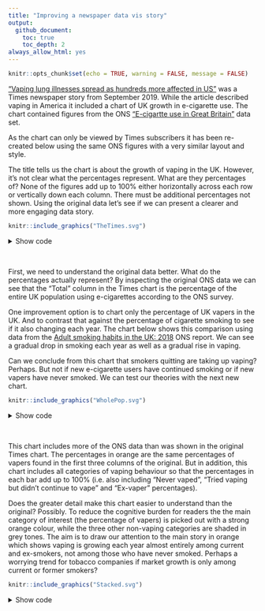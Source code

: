 ```yaml
---
title: "Improving a newspaper data vis story"
output:
  github_document:
    toc: true
    toc_depth: 2
always_allow_html: yes
---
```


```r
knitr::opts_chunk$set(echo = TRUE, warning = FALSE, message = FALSE)
```

["Vaping lung illnesses spread as hundreds more affected in US"](https://www.thetimes.co.uk/article/vaping-lung-illnesses-spread-as-hundreds-more-affected-in-us-5jdxkrqk6?shareToken=dfeabd933f4edbb5aa4c2472f99e9201) was a Times newspaper story from September 2019. While the article described vaping in America it included a chart of UK growth in e-cigarette use. The chart contained figures from the ONS ["E-cigartte use in Great Britain"](https://www.ons.gov.uk/peoplepopulationandcommunity/healthandsocialcare/drugusealcoholandsmoking/datasets/ecigaretteuseingreatbritain) data set. 

As the chart can only be viewed by Times subscribers it has been re-created below using the same ONS figures with a very similar layout and style.

The title tells us the chart is about the growth of vaping in the UK. However, it's not clear what the percentages represent. What are they percentages of? None of the figures add up to 100% either horizontally across each row or vertically down each column. There must be additional percentages not shown. Using the original data let's see if we can present a clearer and more engaging data story.

```r
knitr::include_graphics("TheTimes.svg") 
```

<details><summary>Show code</summary>
<p>

```r
library(tidyverse)
library(readxl)

# http://www.cookbook-r.com/Graphs/

smoking_perc <- 
  readxl::read_excel("cleaned_smoking.xlsx", 
             sheet = "Table 1") 

smoking_perc_by_e_cig <- 
  readxl::read_excel("cleaned_smoking.xlsx", 
             sheet = "Table 2") %>% 
  tidyr::pivot_longer(cols = 3:5,
                      names_to = "cigarette_status",
                      values_to = "perc")

smoking_perc_reduced <- 
  smoking_perc %>% 
  dplyr::filter(e_cig_status == "Current e-cigarette user (vaper)") %>% 
  dplyr::mutate(cigarette_status = "Total") %>% 
  dplyr::select(Year, cigarette_status, perc) 

p <- smoking_perc_by_e_cig %>% 
  dplyr::filter(e_cig_status == "Current e-cigarette user (vaper)") %>%
  dplyr::bind_rows(smoking_perc_reduced) %>% 
  ggplot2::ggplot() +
  ggplot2::aes(x = reorder(Year, desc(Year)),
               y = perc,
               #colour = cigarette_status,
               fill = cigarette_status) +
  ggplot2::geom_bar(stat = "identity") +
  ggplot2::facet_grid(facets = ~cigarette_status,
                      rows = 1) +
  ggplot2::coord_flip() +
  ggplot2::theme_minimal() +
  ggrepel::geom_text_repel(aes(label = paste(perc,"%")), 
                     nudge_y = -0.5,
                     colour = "black") +
  theme(axis.title.x = element_blank(),
        axis.text.x = element_blank(),
        axis.ticks.x = element_blank(),
        axis.title.y = element_blank(),
        axis.text.y = element_text(face="bold", 
                           size=12),
        strip.text.x = element_text(size = 12,
                                    hjust = 0.1),
        panel.grid.major = element_blank(),
        panel.grid.minor = element_blank(),
        panel.border = element_blank(),
        panel.background = element_blank(),
        legend.position = "none",
        plot.title = element_text(size = 22, 
                                  face = "bold"),
        plot.subtitle = element_text(color = "grey",
                                     size = 18),
        plot.caption = element_text(hjust = 0,
                                    size = 12,
                                    color = "darkgrey"),
    #    plot.background = element_rect(fill = "white"),
        panel.spacing = unit(1, "cm")
        ) +
  ggplot2::labs(title = "The growth of vaping in the UK",
                subtitle = "Proportion of people who smoke e-cigarettes by smoking status",
                caption = "Table: The Times  Source: Office for National Statistics") +
  ggplot2::scale_fill_manual(values = c("#58718F",
                                        "#E29153",
                                        "#4BB9C9",
                                        "#F28B67"))

ggplot2::ggsave(file="TheTimes.svg",
                plot = last_plot(),
                device = "svg",
                width=10, 
                height=6)
```
</p>
</details>
<br/>

First, we need to understand the original data better. What do the percentages actually represent? By inspecting the original ONS data we can see that the "Total" column in the Times chart is the percentage of the entire UK population using e-cigarettes according to the ONS survey.

One improvement option is to chart only the percentage of UK vapers in the UK. And to contrast that against the percentage of cigarette smoking to see if it also changing each year. The chart below shows this comparison using data from the [Adult smoking habits in the UK: 2018](https://www.ons.gov.uk/peoplepopulationandcommunity/healthandsocialcare/healthandlifeexpectancies/bulletins/adultsmokinghabitsingreatbritain/2018) ONS report. We can see a gradual drop in smoking each year as well as a gradual rise in vaping. 

Can we conclude from this chart that smokers quitting are taking up vaping? Perhaps. But not if new e-cigarette users have continued smoking or if new vapers have never smoked. We can test our theories with the next new chart. 

```r
knitr::include_graphics("WholePop.svg") 
```

<details><summary>Show code</summary>
<p>
```r
smoke_vape <- data.frame(
        Year = c(2014, 2015, 2016, 2017, 2018),
      e_cigarettes = c(3.7, 4.5, 5.6, 5.5, 6.3),
     cigarettes = c(18.8, 17.8, 16.1, 16.8, 16.6)
) %>% 
  tidyr::pivot_longer(cols = 2:3,
                      names_to = "category",
                      values_to = "perc") %>% 
  dplyr::mutate(category = case_when(category == "cigarettes" ~ "Cigarette smoker",
                                     category == "e_cigarettes" ~ "e-cigarette user"))

p <- smoke_vape %>% 
  ggplot2::ggplot() +
  ggplot2::aes(x = reorder(Year, desc(Year)),
               y = perc,
              colour = category,
               fill = category) + 
  ggplot2::geom_bar(stat = "identity",
                    position = "dodge") +
  ggplot2::geom_text(aes(label = paste(perc,"%")),
            size = 4, 
            position = position_dodge(width = 1),
                                       hjust= 1.2,
            colour = "white")  +
  ggplot2::coord_flip() +
  ggplot2::theme_minimal() +
      theme(
        axis.title.y = element_blank(),
        axis.title.x = element_blank(),
        axis.ticks.x = element_blank(),
        axis.text.x = element_blank(),
        axis.text.y = element_text(face="bold", 
                           size=12),
        strip.text.x = element_text(size = 10),
        legend.text=element_text(size=12),
        panel.grid.major = element_blank(),
        panel.grid.minor = element_blank(),
        panel.border = element_blank(),
        panel.background = element_blank(),
        legend.position= "right",
        #legend.justification=c(0,0), 
        #legend.position=c(0.27,-0.01),
        legend.direction = "vertical",
        plot.title = element_text(size = 22, 
                                  face = "bold"),
        plot.subtitle = element_text(color = "grey",
                                     size = 18),
        plot.caption = element_text(hjust = 0,
                                    size = 12,
                                    color = "darkgrey"),
        legend.title = element_blank(),
#        plot.background = element_rect(fill = "white")
        ) +
  ggplot2::labs(title = "Cigarette smoking declines while vaping grows in the UK",
                subtitle = "Proportion of cigarette smokers and e-cigarette users (vapers)",
                caption = "Source: Office for National Statistics") +
  ggplot2::scale_fill_manual(breaks=c("e-cigarette user","Cigarette smoker"),
                             values = c("#58718F",
                                        "#F28B67")) +
    ggplot2::scale_colour_manual(breaks=c("e-cigarette user","Cigarette smoker"),
                                 values = c("#58718F",
                                        "#F28B67")) 

ggplot2::ggsave(file="WholePop.svg",
                plot = last_plot(),
                device = "svg",
                width=10, 
                height=6)

```
</p>
</details>
<br/>

This chart includes more of the ONS data than was shown in the original Times chart. The percentages in orange are the same percentages of vapers found in the first three columns of the original. But in addition, this chart includes all categories of vaping behaviour so that the percentages in each bar add up to 100% (i.e. also including "Never vaped", "Tried vaping but didn't continue to vape" and "Ex-vaper" percentages).

Does the greater detail make this chart easier to understand than the original? Possibly. To reduce the cognitive burden for readers the the main category of interest (the percentage of vapers) is picked out with a strong orange colour, while the three other non-vaping categories are shaded in grey tones. The aim is to draw our attention to the main story in orange which shows vaping is growing each year almost entirely among current and ex-smokers, not among those who have never smoked. Perhaps a worrying trend for tobacco companies if market growth is only among current or former smokers?

```r
knitr::include_graphics("Stacked.svg") 
```

<details><summary>Show code</summary>
<p>
```r
#RColorBrewer::display.brewer.all()
my_pallete <- c("#696969","#808080","#A9A9A9","#F28B67")

smoking_perc_by_e_cig$e_cig_status <- 
  factor(smoking_perc_by_e_cig$e_cig_status, 
         levels = c(
                    
                    "Ex-vaper", 
                    "Tried vaping, but didn't continue to vape",
                    "Never vaped",
                    "Current e-cigarette user (vaper)" ))

p <- smoking_perc_by_e_cig %>% 
  ggplot2::ggplot() +
  ggplot2::aes(x = reorder(Year, desc(Year)),
                y = perc,
                colour = e_cig_status,
               fill = e_cig_status
                          ) +
  ggplot2::geom_bar(stat = "identity") +
  ggplot2::facet_grid(facets = ~cigarette_status) +
  geom_text(aes(label = perc),
            data = smoking_perc_by_e_cig %>% filter(perc>6),
            size = 3, 
            position = position_stack(vjust = 0.5),
            colour = "black") +
  ggplot2::theme_minimal() +
  ggplot2::coord_flip() +
    theme(
        axis.title.y = element_blank(),
        axis.title.x = element_blank(),
        axis.ticks.x = element_blank(),
        axis.text.y = element_text(face="bold", 
                           size=12,
                           margin = margin(r = 0)),
        strip.text.x = element_text(size = 13,
                                    hjust = 0.1),
        legend.text=element_text(size=12),
        panel.grid.major = element_blank(),
        panel.grid.minor = element_blank(),
        panel.border = element_blank(),
        panel.background = element_blank(),
                plot.title = element_text(size = 22, 
                                  face = "bold"),
        plot.subtitle = element_text(color = "grey",
                                     size = 18),
        plot.caption = element_text(hjust = 0,
                                    size = 12,
                                    color = "darkgrey"),
        legend.position="bottom",
        legend.title = element_blank(),
  #      plot.background = element_rect(fill = "white"),
        panel.spacing = unit(1, "cm"),
        ) +
  ggplot2::scale_fill_manual(values = my_pallete) +
  ggplot2::scale_color_manual(values = my_pallete) +
  ggplot2::labs(title = "Growing percentage of e-cigarette smokers in the UK",
                subtitle = "e-cigarette smoking in orange shown by smoking status",
                caption = "Source: Office for National Statistics") +
  ggplot2::guides(color = guide_legend(reverse = TRUE),
                  fill = guide_legend(reverse = TRUE)) +
  ggplot2::scale_y_continuous(breaks=c(0,100),
                              labels = function(x) paste0(x, "%"))

ggplot2::ggsave(file="Stacked.svg",
                plot = last_plot(),
                device = "svg",
                width=10, 
                height=6)

```
</p>
</details>

